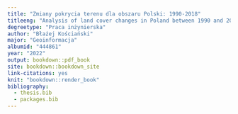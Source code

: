 ```yaml
---
title: "Zmiany pokrycia terenu dla obszaru Polski: 1990-2018"
titleeng: "Analysis of land cover changes in Poland between 1990 and 2018"
degreetype: "Praca inżynierska"
author: "Błażej Kościański"
major: "Geoinformacja"
albumid: "444861"
year: "2022"
output: bookdown::pdf_book
site: bookdown::bookdown_site
link-citations: yes
knit: "bookdown::render_book"
bibliography:
  - thesis.bib
  - packages.bib
---
```


